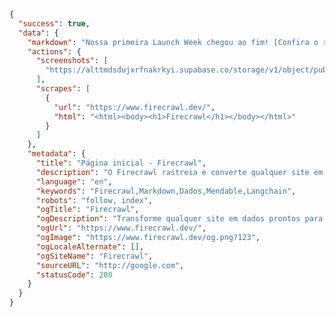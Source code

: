 ```json JSON
{
  "success": true,
  "data": {
    "markdown": "Nossa primeira Launch Week chegou ao fim! [Confira o recap 🚀](blog/firecrawl-launch-week-1-recap)...",
    "actions": {
      "screenshots": [
        "https://alttmdsdujxrfnakrkyi.supabase.co/storage/v1/object/public/media/screenshot-75ef2d87-31e0-4349-a478-fb432a29e241.png"
      ],
      "scrapes": [
        {
          "url": "https://www.firecrawl.dev/",
          "html": "<html><body><h1>Firecrawl</h1></body></html>"
        }
      ]
    },
    "metadata": {
      "title": "Página inicial - Firecrawl",
      "description": "O Firecrawl rastreia e converte qualquer site em Markdown limpo.",
      "language": "en",
      "keywords": "Firecrawl,Markdown,Dados,Mendable,Langchain",
      "robots": "follow, index",
      "ogTitle": "Firecrawl",
      "ogDescription": "Transforme qualquer site em dados prontos para LLMs.",
      "ogUrl": "https://www.firecrawl.dev/",
      "ogImage": "https://www.firecrawl.dev/og.png?123",
      "ogLocaleAlternate": [],
      "ogSiteName": "Firecrawl",
      "sourceURL": "http://google.com",
      "statusCode": 200
    }
  }
}
```
